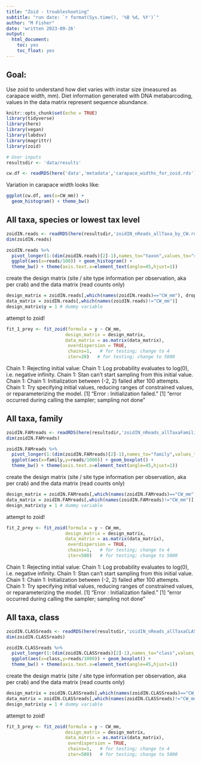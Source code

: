 ```yaml
---
title: "Zoid - troubleshooting"
subtitle: "run date: `r format(Sys.time(), '%B %d, %Y')`"
author: "M Fisher"
date: 'written 2023-09-26'
output: 
  html_document:
    toc: yes
    toc_float: yes
---
```


## Goal:

Use zoid to understand how diet varies with instar size (measured as carapace width, mm). 
Diet information generated with DNA metabarcoding, values in the data matrix represent sequence abundance. 


```r
knitr::opts_chunk$set(echo = TRUE)
library(tidyverse)
library(here)
library(vegan)
library(labdsv)
library(magrittr)
library(zoid)

# User inputs
resultsdir <- 'data/results'
```

```r
cw.df <- readRDS(here('data','metadata','carapace_widths_for_zoid.rds'))
```

Variation in carapace width looks like: 
```r
ggplot(cw.df, aes(x=CW_mm)) +
  geom_histogram() + theme_bw()
```


## All taxa, species or lowest tax level

```r
zoidIN.reads <- readRDS(here(resultsdir,'zoidIN_nReads_allTaxa_by_CW.rds'))
dim(zoidIN.reads)

```

```r
zoidIN.reads %>%
  pivot_longer(1:(dim(zoidIN.reads)[2]-1),names_to="taxon",values_to="reads") %>%
  ggplot(aes(x=reads/100)) + geom_histogram() +
  theme_bw() + theme(axis.text.x=element_text(angle=45,hjust=1))
```

create the design matrix (site / site type information per observation, aka per crab) and the data matrix (read counts only)
```r
design_matrix = zoidIN.reads[,which(names(zoidIN.reads)=="CW_mm"), drop=FALSE]
data_matrix = zoidIN.reads[,which(names(zoidIN.reads)!="CW_mm")]
design_matrix$y = 1 # dummy variable
```

attempt to zoid!
```r
fit_1_prey <- fit_zoid(formula = y ~ CW_mm, 
                      design_matrix = design_matrix, 
                      data_matrix = as.matrix(data_matrix),
                       overdispersion = TRUE,
                       chains=1,   # for testing; change to 4
                       iter=20)   # for testing; change to 5000
```


Chain 1: Rejecting initial value:
Chain 1:   Log probability evaluates to log(0), i.e. negative infinity.
Chain 1:   Stan can't start sampling from this initial value.
Chain 1: 
Chain 1: Initialization between (-2, 2) failed after 100 attempts. 
Chain 1:  Try specifying initial values, reducing ranges of constrained values, or reparameterizing the model.
[1] "Error : Initialization failed."
[1] "error occurred during calling the sampler; sampling not done"



## All taxa, family
```r
zoidIN.FAMreads <- readRDS(here(resultsdir,'zoidIN_nReads_allTaxaFamilies_by_CW.rds'))
dim(zoidIN.FAMreads)

```

```r
zoidIN.FAMreads %>%
  pivot_longer(1:(dim(zoidIN.FAMreads)[2]-1),names_to="family",values_to="reads") %>%
  ggplot(aes(x=family,y=reads/1000)) + geom_boxplot() +
  theme_bw() + theme(axis.text.x=element_text(angle=45,hjust=1))
```

create the design matrix (site / site type information per observation, aka per crab) and the data matrix (read counts only)
```r
design_matrix = zoidIN.FAMreads[,which(names(zoidIN.FAMreads)=="CW_mm"), drop=FALSE]
data_matrix = zoidIN.FAMreads[,which(names(zoidIN.FAMreads)!="CW_mm")]
design_matrix$y = 1 # dummy variable
```


attempt to zoid!
```r
fit_2_prey <- fit_zoid(formula = y ~ CW_mm, 
                      design_matrix = design_matrix, 
                      data_matrix = as.matrix(data_matrix),
                       overdispersion = TRUE,
                       chains=1,   # for testing; change to 4
                       iter=500)   # for testing; change to 5000
```

Chain 1: Rejecting initial value:
Chain 1:   Log probability evaluates to log(0), i.e. negative infinity.
Chain 1:   Stan can't start sampling from this initial value.
Chain 1: 
Chain 1: Initialization between (-2, 2) failed after 100 attempts. 
Chain 1:  Try specifying initial values, reducing ranges of constrained values, or reparameterizing the model.
[1] "Error : Initialization failed."
[1] "error occurred during calling the sampler; sampling not done"


## All taxa, class

```r
zoidIN.CLASSreads <- readRDS(here(resultsdir,'zoidIN_nReads_allTaxaCLASS_by_CW.rds'))
dim(zoidIN.CLASSreads)
```
```r
zoidIN.CLASSreads %>%
  pivot_longer(1:(dim(zoidIN.CLASSreads)[2]-1),names_to="class",values_to="reads") %>%
  ggplot(aes(x=class,y=reads/1000)) + geom_boxplot() +
  theme_bw() + theme(axis.text.x=element_text(angle=45,hjust=1))
```

create the design matrix (site / site type information per observation, aka per crab) and the data matrix (read counts only)
```r
design_matrix = zoidIN.CLASSreads[,which(names(zoidIN.CLASSreads)=="CW_mm"), drop=FALSE]
data_matrix = zoidIN.CLASSreads[,which(names(zoidIN.CLASSreads)!="CW_mm")]
design_matrix$y = 1 # dummy variable
```



attempt to zoid!
```r
fit_3_prey <- fit_zoid(formula = y ~ CW_mm, 
                      design_matrix = design_matrix, 
                      data_matrix = as.matrix(data_matrix),
                       overdispersion = TRUE,
                       chains=1,   # for testing; change to 4
                       iter=500)   # for testing; change to 5000
```


